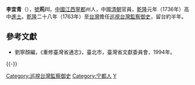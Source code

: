 '''李宜青'''（{{bd|?||?||}}），[[號|號]]'''荊川'''，[[中國|中國]][[江西|江西]][[寧都|寧都]]州人，中國[[清朝|清朝]]官員，[[乾隆|乾隆]]元年（1736年）高中[[進士|進士]]。[[乾隆|乾隆]]二十八年（1763年）至[[台灣|台灣]]擔任[[巡視台灣監察御史|巡視台灣監察御史]]，留台約半年。

==參考文獻==
*劉寧顏編，《重修臺灣省通志》，臺北市，臺灣省文獻委員會，1994年。 

{{-}}
{{start box}}
{{s-off}}
{{s-before|[[汤世昌|汤世昌]]}}
{{s-title|[[巡視臺灣監察御史|巡視臺灣監察御史]]（漢）|乾隆二十八年（1763年）上任}}
{{s-after|[[朱丕烈|朱丕烈]]}}
{{end box}}
{{乾隆元年丙辰科殿試金榜}}
{{DEFAULTSORT:Li李}}
[[Category:巡視台灣監察御史|Category:巡視台灣監察御史]]
[[Category:宁都人|Category:宁都人]]
[[Category:李姓|Y]]